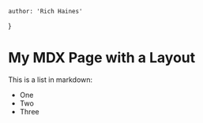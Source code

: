 
    author: 'Rich Haines'
}

# My MDX Page with a Layout

This is a list in markdown:

- One
- Two
- Three
